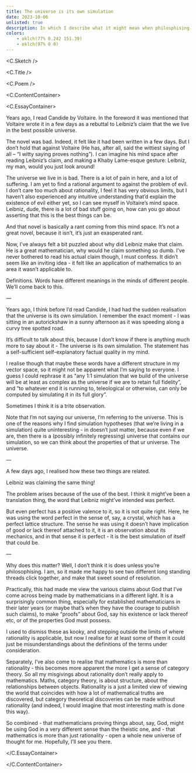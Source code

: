 ```yaml
---
title: The universe is its own simulation
date: 2023-10-06
unlisted: true
description: In which I describe what it might mean when philosphising mathematicians say that the universe is perfect
colors:
    - oklch(77% 0.242 151.39)
    - oklch(97% 0 0)
---
```



<C.Sketch />

<C.Title />

<C.Poem />

<C.ContentContainer>

<C.EssayContainer>

Years ago, I read Candide by Voltaire. In the foreword it was mentioned that Voltaire wrote it in a few days as a rebuttal to Leibniz’s claim that the we live in the best possible universe.

The novel was bad. Indeed, it felt like it had been written in a few days. But I don’t hold that against Voltaire (He has, after all, said the wittiest saying of all – “I witty saying proves nothing”). I can imagine his mind space after reading Leibniz’s claim, and making a Khaby Lame-esque gesture: Leibniz, my man, would you just look around!

The universe we live in is bad. There is a lot of pain in here, and a lot of suffering. I am yet to find a rational argument to against the problem of evil. I don’t care too much about rationality, I feel it has very obvious limits, but I haven’t also experienced any intuitive understanding that’d explain the existence of evil either yet, so I can see myself in Voltaire’s mind space. Leibniz, dude, there is a lot of bad stuff going on, how can you go about asserting that this is the best things can be.

And that novel is basically a rant coming from this mind space. It’s not a great novel, because it isn’t, it’s just an exasperated rant.

Now, I’ve always felt a bit puzzled about why did Leibniz make that claim. He is a great mathematician, why would he claim something so dumb. I’ve never bothered to read his actual claim though, I must confess. It didn’t seem like an inviting idea - it felt like an application of mathematics to an area it wasn’t applicable to.

Definitions. Words have different meanings in the minds of different people. We’ll come back to this.

—

Years ago, I think before I’d read Candide, I had had the sudden realisation that the universe is its own simulation. I remember the exact moment - I was sitting in an autorickshaw in a sunny afternoon as it was speeding along a curvy tree spotted road.

It’s difficult to talk about this, because I don’t know if there is anything much more to say about it - The universe is its own simulation. The statement has a self-sufficient self-explanatory factual quality in my mind.

I realise though that maybe these words have a different structure in my vector space, so it might not be apparent what I’m saying to everyone. I guess I could rephrase it as “any 1:1 simulation that we build of the universe will be at least as complex as the universe if we are to retain full fidelity”, and “to whatever end it is running to, teleological or otherwise, can only be computed by simulating it in its full glory”.

Sometimes I think it is a trite observation.

Note that I’m not saying our universe, I’m referring to the universe. This is one of the reasons why I find simulation hypotheses (that we’re living in a simulation) quite uninteresting - in doesn’t just matter, because even if we are, then there is a (possibly infinitely regressing) universe that contains our simulation, so we can think about the properties of that ur universe. The universe.

—

A few days ago, I realised how these two things are related.

Leibniz was claiming the same thing!

The problem arises because of the use of the best. I think it might’ve been a translation thing, the word that Leibniz might’ve intended was perfect.

But even perfect has a positive valence to it, so it is not quite right. Here, he was using the word perfect in the sense of, say, a crystal, which has a perfect lattice structure. The sense he was using it doesn’t have implication of good or lack thereof attached to it, it is an observation about its mechanics, and in that sense it is perfect - it is the best simulation of itself that could be.

—

Why does this matter? Well, I don’t think it is does unless you’re philosophising. I am, so it made me happy to see two different long standing threads click together, and make that sweet sound of resolution.

Practically, this had made me view the various claims about God that I’ve come across being made by mathematicians in a different light. It is a surprisingly common thing, especially for established mathematicians in their later years (or maybe that’s when they have the courage to publish such claims), to make “proofs” about God, say his existence or lack thereof etc, or of the properties God must possess.

I used to dismiss these as kooky, and stepping outside the limits of where rationality is applicable, but now I realise for at least some of them it could just be misunderstandings about the definitions of the terms under consideration.

Separately, I’ve also come to realise that mathematics is more than rationality - this becomes more apparent the more I get a sense of category theory. So all my misgivings about rationality don’t really apply to mathematics. Maths, category theory, is about structure, about the relationships between objects. Rationality is a just a limited view of viewing the world that coincides with how a lot of mathematical truths are discovered, but category theoretical discoveries can be made without rationality (and indeed, I would imagine that most interesting math is done this way).

So combined - that mathematicians proving things about, say, God, might be using God in a very different sense than the theistic one, and - that mathematics is more than just rationality - open a whole new universe of thought for me. Hopefully, I’ll see you there.

</C.EssayContainer>

</C.ContentContainer>
